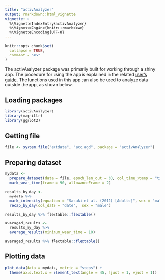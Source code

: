 ```yaml
---
title: "activAnalyzer"
output: rmarkdown::html_vignette
vignette: >
  %\VignetteIndexEntry{activAnalyzer}
  %\VignetteEngine{knitr::rmarkdown}
  %\VignetteEncoding{UTF-8}
---
```


```r
knitr::opts_chunk$set(
  collapse = TRUE,
  comment = "#>"
)
```

The activAnalyzer package was primarily built for working through a shiny app. The procedure for using the app is explained in the related [user's guide](https://github.com/pydemull/activAnalyzer/blob/master/inst/guide/user_guide_en.pdf). The functions used in this app can also be used to analyze data outside the app, as shown below.

## Loading packages
```r
library(activAnalyzer)
library(magrittr)
library(ggplot2)
```

## Getting file
```r
file <- system.file("extdata", "acc.agd", package = "activAnalyzer")
```

## Preparing dataset
```r
mydata <-
  prepare_dataset(data = file, epoch_len_out = 60, col_time_stamp = "timestamp") %>%
  mark_wear_time(frame = 90, allowanceFrame = 2)
```

```r
results_by_day <-
  mydata %>%
  mark_intensity(equation = "Sasaki et al. (2011) [Adults]", sex = "male") %>%
  recap_by_day(col_date = "date",  sex = "male")

results_by_day %>% flextable::flextable()
```

```r
averaged_results <-
  results_by_day %>%
  average_results(minimum_wear_time = 10)

averaged_results %>% flextable::flextable()
```


## Plotting data
```r
plot_data(data = mydata, metric = "steps") +
  theme(axis.text.x = element_text(angle = 45, hjust = 1, vjust = 1))
```

